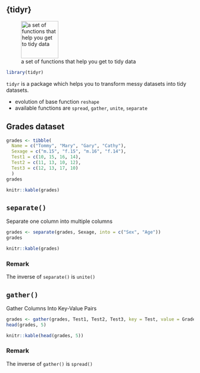 ## {tidyr}

![a set of functions that help you get to tidy data](../Rmd_files/tidyverse/figs/hex-tidyr.png){width="100px"}

```r
library(tidyr)
```

\rsa `tidyr` is a package which helps you to transform messy datasets into tidy datasets.

- evolution of base function `reshape` 
- available functions are `spread`, `gather`, `unite`, `separate`


## Grades dataset

```r
grades <- tibble(
  Name = c("Tommy", "Mary", "Gary", "Cathy"),
  Sexage = c("m.15", "f.15", "m.16", "f.14"),
  Test1 = c(10, 15, 16, 14),
  Test2 = c(11, 13, 10, 12),
  Test3 = c(12, 13, 17, 10)
  )
grades
```

```r
knitr::kable(grades)

```

## `separate()`

Separate one column into multiple columns

```r
grades <- separate(grades, Sexage, into = c("Sex", "Age"))
grades
```

```r
knitr::kable(grades)
```

\pause

### Remark
The inverse of `separate()` is `unite()`

## `gather()`

Gather Columns Into Key-Value Pairs

```r
grades <- gather(grades, Test1, Test2, Test3, key = Test, value = Grade)
head(grades, 5)
```

```r
knitr::kable(head(grades, 5))
```

\pause

### Remark
The inverse of `gather()` is `spread()`

